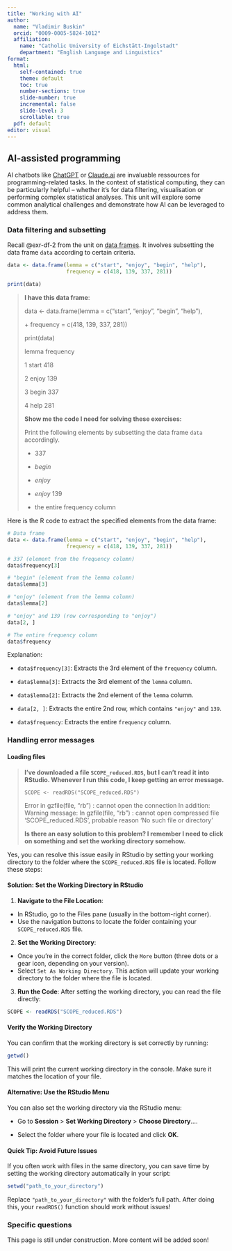 ```yaml
---
title: "Working with AI"
author:
  name: "Vladimir Buskin" 
  orcid: "0009-0005-5824-1012"
  affiliation: 
    name: "Catholic University of Eichstätt-Ingolstadt"
    department: "English Language and Linguistics"
format:
  html:
    self-contained: true
    theme: default
    toc: true
    number-sections: true
    slide-number: true
    incremental: false
    slide-level: 3
    scrollable: true
  pdf: default
editor: visual
---
```


## AI-assisted programming

AI chatbots like [ChatGPT](https://openai.com/index/chatgpt/) or
[Claude.ai](https://claude.ai/) are invaluable ressources for
programming-related tasks. In the context of statistical computing, they
can be particularly helpful -- whether it's for data filtering,
visualisation or performing complex statistical analyses. This unit will
explore some common analytical challenges and demonstrate how AI can be
leveraged to address them.

### Data filtering and subsetting

Recall @exr-df-2 from the unit on [data frames](Data_frames.qmd). It
involves subsetting the data frame `data` according to certain criteria.

```r
data <- data.frame(lemma = c("start", "enjoy", "begin", "help"), 
                   frequency = c(418, 139, 337, 281))

print(data)
```

::: {.callout-note title="Prompt" collapse="true"}
> **I have this data frame**:
>
> data \<- data.frame(lemma = c("start", "enjoy", "begin", "help"),
>
> \+ frequency = c(418, 139, 337, 281))
>
> print(data)
>
> lemma frequency
>
> 1 start 418
>
> 2 enjoy 139
>
> 3 begin 337
>
> 4 help 281
>
> **Show me the code I need for solving these exercises:**
>
> Print the following elements by subsetting the data frame `data`
> accordingly.
>
> -   337
>
> -   *begin*
>
> -   *enjoy*
>
> -   *enjoy* 139
>
> -   the entire frequency column
:::

::: {.callout-note title="Response (ChatGPT)" collapse="true"}
Here is the R code to extract the specified elements from the data
frame:

```r
# Data frame
data <- data.frame(lemma = c("start", "enjoy", "begin", "help"), 
                   frequency = c(418, 139, 337, 281))

# 337 (element from the frequency column)
data$frequency[3]

# "begin" (element from the lemma column)
data$lemma[3]

# "enjoy" (element from the lemma column)
data$lemma[2]

# "enjoy" and 139 (row corresponding to "enjoy")
data[2, ]

# The entire frequency column
data$frequency

```

Explanation:

-   `data$frequency[3]`: Extracts the 3rd element of
    the `frequency` column.

-   `data$lemma[3]`: Extracts the 3rd element of the `lemma` column.

-   `data$lemma[2]`: Extracts the 2nd element of the `lemma` column.

-   `data[2, ]`: Extracts the entire 2nd row, which
    contains `"enjoy"` and `139`.

-   `data$frequency`: Extracts the entire `frequency` column.
:::

### Handling error messages

#### Loading files

::: {.callout-note title="Prompt" collapse="true"}
> **I've downloaded a file `SCOPE_reduced.RDS`, but I can't read it into
> RStudio. Whenever I run this code, I keep getting an error message.**
>
> `SCOPE <- readRDS("SCOPE_reduced.RDS")`
>
> Error in gzfile(file, "rb") : cannot open the connection In addition:
> Warning message: In gzfile(file, "rb") : cannot open compressed file
> 'SCOPE_reduced.RDS', probable reason 'No such file or directory'
>
> **Is there an easy solution to this problem? I remember I need to
> click on something and set the working directory somehow.**
:::

::: {.callout-note title="Response (ChatGPT)" collapse="true"}
Yes, you can resolve this issue easily in RStudio by setting your
working directory to the folder where the `SCOPE_reduced.RDS` file is
located. Follow these steps:

#### Solution: Set the Working Directory in RStudio {.unnumbered}

1.  **Navigate to the File Location**:

-   In RStudio, go to the Files pane (usually in the bottom-right
    corner).
-   Use the navigation buttons to locate the folder containing your
    `SCOPE_reduced.RDS` file.

2.  **Set the Working Directory**:

-   Once you're in the correct folder, click the `More` button (three
    dots or a gear icon, depending on your version).
-   Select `Set As Working Directory`. This action will update your
    working directory to the folder where the file is located.

3.  **Run the Code**: After setting the working directory, you can read
    the file directly:

```r
SCOPE <- readRDS("SCOPE_reduced.RDS")
```

#### Verify the Working Directory {.unnumbered}

You can confirm that the working directory is set correctly by running:

```r
getwd()
```

This will print the current working directory in the console. Make sure
it matches the location of your file.

#### Alternative: Use the RStudio Menu {.unnumbered}

You can also set the working directory via the RStudio menu:

-   Go to **Session** \> **Set Working Directory** \> **Choose
    Directory**....

-   Select the folder where your file is located and click **OK**.

#### Quick Tip: Avoid Future Issues {.unnumbered}

If you often work with files in the same directory, you can save time by
setting the working directory automatically in your script:

```r
setwd("path_to_your_directory")
```

Replace `"path_to_your_directory"` with the folder's full path. After
doing this, your `readRDS()` function should work without issues!
:::

### Specific questions

::: callout-warning
This page is still under construction. More content will be added soon!
:::

